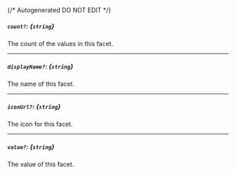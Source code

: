 {/* Autogenerated DO NOT EDIT  */}
##### `count?`: *{`string`}*
The count of the values in this facet.

---
##### `displayName?`: *{`string`}*
The name of this facet.

---
##### `iconUrl?`: *{`string`}*
The icon for this facet.

---
##### `value?`: *{`string`}*
The value of this facet.

